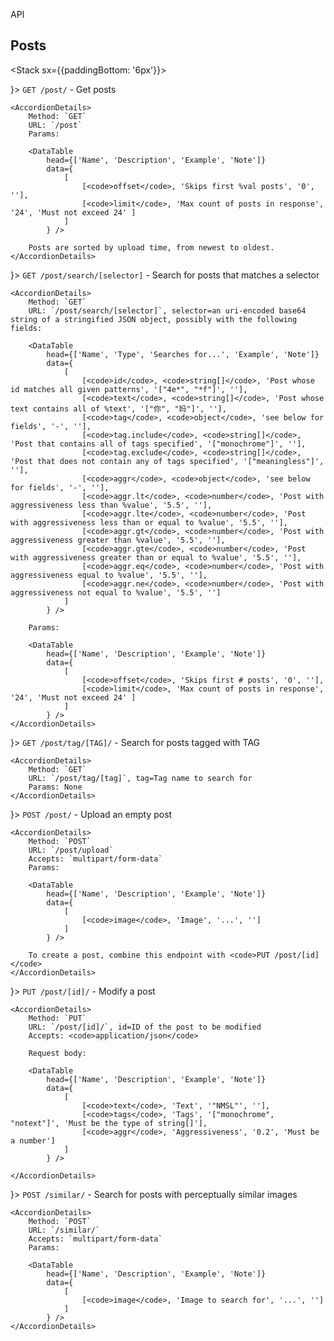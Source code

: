

<Typography variant="h2">API</Typography>

## Posts

<Stack sx={{paddingBottom: '6px'}}>

<Accordion>
    <AccordionSummary expandIcon={ <ExpandMoreIcon /> }>
        <code>GET /post/</code> - Get posts
    </AccordionSummary>

    <AccordionDetails>
        Method: `GET`  
        URL: `/post`  
        Params:  

        <DataTable
            head={['Name', 'Description', 'Example', 'Note']}
            data={
                [
                    [<code>offset</code>, 'Skips first %val posts', '0', ''],
                    [<code>limit</code>, 'Max count of posts in response', '24', 'Must not exceed 24' ]
                ]
            } />
        
        Posts are sorted by upload time, from newest to oldest.
    </AccordionDetails>
</Accordion>

<Accordion>
    <AccordionSummary expandIcon={ <ExpandMoreIcon /> }>
        <code>GET /post/search/[selector]</code> - Search for posts that matches a selector
    </AccordionSummary>

    <AccordionDetails>
        Method: `GET`  
        URL: `/post/search/[selector]`, selector=an uri-encoded base64 string of a stringified JSON object, possibly with the following fields:  

        <DataTable
            head={['Name', 'Type', 'Searches for...', 'Example', 'Note']}
            data={
                [
                    [<code>id</code>, <code>string[]</code>, 'Post whose id matches all given patterns', '["4e*", "*f"]', ''],
                    [<code>text</code>, <code>string[]</code>, 'Post whose text contains all of %text', '["你", "妈"]', ''],
                    [<code>tag</code>, <code>object</code>, 'see below for fields', '-', ''],
                    [<code>tag.include</code>, <code>string[]</code>, 'Post that contains all of tags specified', '["monochrome"]', ''],
                    [<code>tag.exclude</code>, <code>string[]</code>, 'Post that does not contain any of tags specified', '["meaningless"]', ''],
                    [<code>aggr</code>, <code>object</code>, 'see below for fields', '-', ''],
                    [<code>aggr.lt</code>, <code>number</code>, 'Post with aggressiveness less than %value', '5.5', ''],
                    [<code>aggr.lte</code>, <code>number</code>, 'Post with aggressiveness less than or equal to %value', '5.5', ''],
                    [<code>aggr.gt</code>, <code>number</code>, 'Post with aggressiveness greater than %value', '5.5', ''],
                    [<code>aggr.gte</code>, <code>number</code>, 'Post with aggressiveness greater than or equal to %value', '5.5', ''],
                    [<code>aggr.eq</code>, <code>number</code>, 'Post with aggressiveness equal to %value', '5.5', ''],
                    [<code>aggr.ne</code>, <code>number</code>, 'Post with aggressiveness not equal to %value', '5.5', '']
                ]   
            } />

        Params:

        <DataTable
            head={['Name', 'Description', 'Example', 'Note']}
            data={
                [
                    [<code>offset</code>, 'Skips first # posts', '0', ''],
                    [<code>limit</code>, 'Max count of posts in response', '24', 'Must not exceed 24' ]
                ]
            } />
    </AccordionDetails>
</Accordion>

<Accordion>
    <AccordionSummary expandIcon={ <ExpandMoreIcon /> }>
        <code>GET /post/tag/[TAG]/</code> - Search for posts tagged with TAG
    </AccordionSummary>

    <AccordionDetails>
        Method: `GET`  
        URL: `/post/tag/[tag]`, tag=Tag name to search for  
        Params: None
    </AccordionDetails>
</Accordion>

<Accordion>
    <AccordionSummary expandIcon={ <ExpandMoreIcon /> }>
        <code>POST /post/</code> - Upload an empty post
    </AccordionSummary>

    <AccordionDetails>
        Method: `POST`  
        URL: `/post/upload`  
        Accepts: `multipart/form-data`  
        Params:

        <DataTable
            head={['Name', 'Description', 'Example', 'Note']}
            data={
                [
                    [<code>image</code>, 'Image', '...', '']
                ]
            } />

        To create a post, combine this endpoint with <code>PUT /post/[id]</code>
    </AccordionDetails>
</Accordion>

<Accordion>
    <AccordionSummary expandIcon={ <ExpandMoreIcon /> }>
        <code>PUT /post/[id]/</code> - Modify a post
    </AccordionSummary>

    <AccordionDetails>
        Method: `PUT`  
        URL: `/post/[id]/`, id=ID of the post to be modified  
        Accepts: <code>application/json</code>  

        Request body:

        <DataTable
            head={['Name', 'Description', 'Example', 'Note']}
            data={
                [
                    [<code>text</code>, 'Text', '"NMSL"', ''],
                    [<code>tags</code>, 'Tags', '["monochrome", "notext"]', 'Must be the type of string[]'],
                    [<code>aggr</code>, 'Aggressiveness', '0.2', 'Must be a number']
                ]
            } />

    </AccordionDetails>
</Accordion>

<Accordion>
    <AccordionSummary expandIcon={ <ExpandMoreIcon /> }>
        <code>POST /similar/</code> - Search for posts with perceptually similar images
    </AccordionSummary>

    <AccordionDetails>
        Method: `POST`  
        URL: `/similar/`  
        Accepts: `multipart/form-data`  
        Params:

        <DataTable
            head={['Name', 'Description', 'Example', 'Note']}
            data={
                [
                    [<code>image</code>, 'Image to search for', '...', '']
                ]
            } />
    </AccordionDetails>
</Accordion>


</Stack>